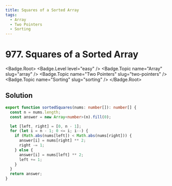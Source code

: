 ```yaml
---
title: Squares of a Sorted Array
tags:
  - Array
  - Two Pointers
  - Sorting
---
```


# 977. Squares of a Sorted Array

<Badge.Root>
  <Badge.Level level="easy" />
  <Badge.Topic name="Array" slug="array" />
  <Badge.Topic name="Two Pointers" slug="two-pointers" />
  <Badge.Topic name="Sorting" slug="sorting" />
</Badge.Root>

## Solution

```typescript filename="solution.ts" copy
export function sortedSquares(nums: number[]): number[] {
  const n = nums.length;
  const answer = new Array<number>(n).fill(0);

  let [left, right] = [0, n - 1];
  for (let i = n - 1; 0 <= i; i--) {
    if (Math.abs(nums[left]) < Math.abs(nums[right])) {
      answer[i] = nums[right] ** 2;
      right -= 1;
    } else {
      answer[i] = nums[left] ** 2;
      left += 1;
    }
  }
  return answer;
}
```

<ProblemLink
  codingSite="leetcode"
  href="https://leetcode.com/problems/squares-of-a-sorted-array"
  title="Squares of a Sorted Array"
/>
